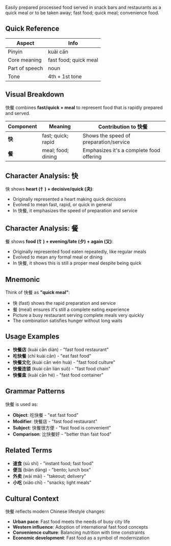 Easily prepared processed food served in snack bars and restaurants as a quick meal or to be taken
away; fast food; quick meal; convenience food.

## Quick Reference

| Aspect         | Info                  |
| -------------- | --------------------- |
| Pinyin         | kuài cān              |
| Core meaning   | fast food; quick meal |
| Part of speech | noun                  |
| Tone           | 4th + 1st tone        |

## Visual Breakdown

快餐 combines **fast/quick + meal** to represent food that is rapidly prepared and served.

| Component | Meaning            | Contribution to 快餐                     |
| --------- | ------------------ | ---------------------------------------- |
| **快**    | fast; quick; rapid | Shows the speed of preparation/service   |
| **餐**    | meal; food; dining | Emphasizes it's a complete food offering |

## Character Analysis: 快

快 shows **heart (忄) + decisive/quick (夬)**:

- Originally represented a heart making quick decisions
- Evolved to mean fast, rapid, or quick in general
- In 快餐, it emphasizes the speed of preparation and service

## Character Analysis: 餐

餐 shows **food (饣) + evening/late (夕) + again (又)**:

- Originally represented food eaten repeatedly, like regular meals
- Evolved to mean any formal meal or dining
- In 快餐, it shows this is still a proper meal despite being quick

## Mnemonic

Think of 快餐 as **"quick meal"**:

- 快 (fast) shows the rapid preparation and service
- 餐 (meal) ensures it's still a complete eating experience
- Picture a busy restaurant serving complete meals very quickly
- The combination satisfies hunger without long waits

## Usage Examples

- **快餐店** (kuài cān diàn) - "fast food restaurant"
- **吃快餐** (chī kuài cān) - "eat fast food"
- **快餐文化** (kuài cān wén huà) - "fast food culture"
- **快餐连锁** (kuài cān lián suǒ) - "fast food chain"
- **快餐盒** (kuài cān hé) - "fast food container"

## Grammar Patterns

快餐 is used as:

- **Object**: 吃快餐 - "eat fast food"
- **Modifier**: 快餐店 - "fast food restaurant"
- **Subject**: 快餐很方便 - "fast food is convenient"
- **Comparison**: 比快餐好 - "better than fast food"

## Related Terms

- **速食** (sù shí) - "instant food; fast food"
- **便当** (biàn dāng) - "bento; lunch box"
- **外卖** (wài mài) - "takeout; delivery"
- **小吃** (xiǎo chī) - "snacks; light meals"

## Cultural Context

快餐 reflects modern Chinese lifestyle changes:

- **Urban pace**: Fast food meets the needs of busy city life
- **Western influence**: Adoption of international fast food concepts
- **Convenience culture**: Balancing nutrition with time constraints
- **Economic development**: Fast food as a symbol of modernization
